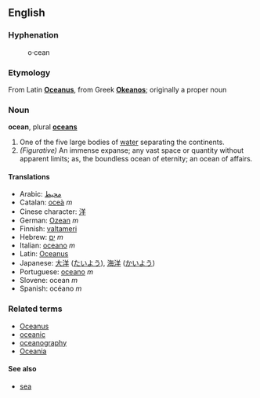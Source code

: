 ==English==

===Hyphenation===
:o&middot;cean

===Etymology===
From Latin '''[[Oceanus]]''', from Greek '''[[Okeanos]]'''; originally a proper noun

===Noun===
'''ocean''', plural '''[[oceans]]'''

# One of the five large bodies of [[water]] separating the continents.
# ''(Figurative)'' An immense expanse; any vast space or quantity without apparent limits; as, the boundless ocean of eternity; an ocean of affairs.

====Translations====
*Arabic: [[محيط]] 
*Catalan: [[oceà]] ''m''
*Cinese character: [[洋]]
*German: [[Ozean]] ''m''
*Finnish: [[valtameri]]
*Hebrew: [[ים|יָם]] ''m''
*Italian: [[oceano]] ''m''
*Latin: [[Oceanus]]
*Japanese: [[大洋]] ([[たいよう]]), [[海洋]] ([[かいよう]])
*Portuguese: [[oceano]] ''m''
*Slovene: ocean ''m''
*Spanish: océano ''m''

===Related terms===
*[[Oceanus]]
*[[oceanic]]
*[[oceanography]]
*[[Oceania]]

====See also====
*[[sea]]